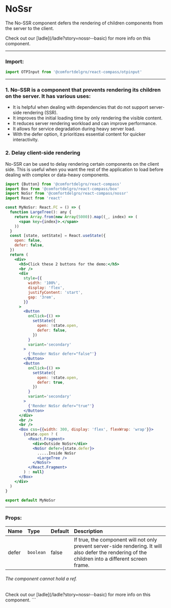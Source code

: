 
# NoSsr

The No-SSR component defers the rendering of children components from the server to the client.

<Callout>
  Check out our [ladle](/ladle?story=nossr--basic) for more info on this
  component.
</Callout>

---

### Import:

```js
import OTPInput from '@comfortdelgro/react-compass/otpinput'
```

---

### 1. No-SSR is a component that prevents rendering its children on the server. It has various uses:

- It is helpful when dealing with dependencies that do not support server-side rendering (SSR).
- It improves the initial loading time by only rendering the visible content.
- It reduces server rendering workload and can improve performance.
- It allows for service degradation during heavy server load.
- With the defer option, it prioritizes essential content for quicker interactivity.

### 2. Delay client-side rendering

No-SSR can be used to delay rendering certain components on the client side. This is useful when you want the rest of the application to load before dealing with complex or data-heavy components.

<section
  className={styles.avatarShowcaseContainer}
  style={{flexDirection: 'column'}}
>
  <NoSsr />
</section>

```jsx
import {Button} from '@comfortdelgro/react-compass'
import Box from '@comfortdelgro/react-compass/box'
import NoSsr from '@comfortdelgro/react-compass/nossr'
import React from 'react'

const MyNoSsr: React.FC = () => {
  function LargeTree(): any {
    return Array.from(new Array(5000)).map((_, index) => (
      <span key={index}>.</span>
    ))
  }
  const [state, setState] = React.useState({
    open: false,
    defer: false,
  })
  return (
    <div>
      <h5>Click these 2 buttons for the demo:</h5>
      <br />
      <div
        style={{
          width: '100%',
          display: 'flex',
          justifyContent: 'start',
          gap: '3rem',
        }}
      >
        <Button
          onClick={() =>
            setState({
              open: !state.open,
              defer: false,
            })
          }
          variant='secondary'
        >
          {'Render NoSsr defer="false"'}
        </Button>
        <Button
          onClick={() =>
            setState({
              open: !state.open,
              defer: true,
            })
          }
          variant='secondary'
        >
          {'Render NoSsr defer="true"'}
        </Button>
      </div>
      <br />
      <br />
      <Box css={{width: 300, display: 'flex', flexWrap: 'wrap'}}>
        {state.open ? (
          <React.Fragment>
            <div>Outside NoSsr</div>
            <NoSsr defer={state.defer}>
              .....Inside NoSsr
              <LargeTree />
            </NoSsr>
          </React.Fragment>
        ) : null}
      </Box>
    </div>
  )
}

export default MyNoSsr
```

---

### Props:

| Name  | Type      | Default | Description                                                                                                                                         |
| :---- | :-------- | :------ | :-------------------------------------------------------------------------------------------------------------------------------------------------- |
| defer | `boolean` | false   | If true, the component will not only prevent server-side rendering. It will also defer the rendering of the children into a different screen frame. |

###### The component cannot hold a ref.

<Callout>
  Check out our [ladle](/ladle?story=nossr--basic) for more info on this
  component.
</Callout>
```
